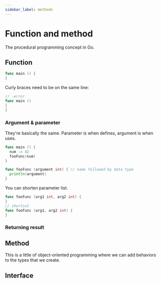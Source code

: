 ```yaml
---
sidebar_label: methods
---
```


# Function and method

The procedural programming concept in Go.

## Function

```go
func main () {
}
```

Curly braces need to be on the same line:

```go
// -error
func main ()
{
}
```

### Argument & parameter

They're basically the same. Parameter is when defines, argument is when uses.

```go
func main () {
  num := 42
  fooFunc(num)
}

func fooFunc (argument int) { // name followed by data type
  println(argument)
}
```

You can shorten parameter list.

```go
func fooFunc (arg1 int, arg2 int) {
}
// shortcut
func fooFunc (arg1, arg2 int) {
}
```

### Returning result

## Method

This is a little of object-oriented programming where we can add behaviors to the types that we create.

## Interface
